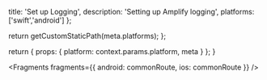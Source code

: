                   
  title: 'Set up Logging',
  description: 'Setting up Amplify logging',
  platforms: ['swift','android']
};

  return getCustomStaticPath(meta.platforms);
};

  return {
    props: {
      platform: context.params.platform,
      meta
    }
  };
}
          



<Fragments
  fragments={{
    android: commonRoute,
    ios: commonRoute
  }}
/>
